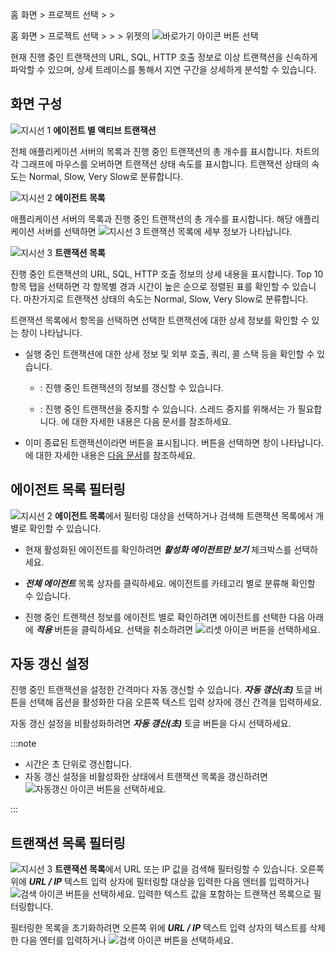 <InDoc product="java">

홈 화면 &gt; 프로젝트 선택 &gt; <Cmdname sid="dashboard" className="uitext" /> &gt; <Cmdname sid="AA002" className="uitext" />

</InDoc>

<Xclude product="java">

홈 화면 &gt; 프로젝트 선택 &gt; <Cmdname sid="dashboard" className="uitext" /> &gt; <Cmdname sid="appDashboard" className="uitext" /> &gt; <Cmdname sid="AA002" className="uitext" /> 위젯의 ![바로가기 아이콘](/img/right-arrow.svg) 버튼 선택

</Xclude>

현재 진행 중인 트랜잭션의 URL, SQL, HTTP 호출 정보로 이상 트랜잭션을 신속하게 파악할 수 있으며, 상세 트레이스를 통해서 지연 구간을 상세하게 분석할 수 있습니다.

## 화면 구성

<ImgLang img='dashboard-active-transaction.png' desc='액티브 트랜잭션' />

![지시선 1](/img/number-01.png) **에이전트 별 액티브 트랜잭션**

전체 애플리케이션 서버의 목록과 진행 중인 트랜잭션의 총 개수를 표시합니다. 차트의 각 그래프에 마우스를 오버하면 트랜잭션 상태 속도를 표시합니다. 트랜잭션 상태의 속도는 <span class='normal'>Normal</span>, <span class='slow'>Slow</span>, <span class='vslow'>Very Slow</span>로 분류합니다.

![지시선 2](/img/number-02.png) **에이전트 목록**

애플리케이션 서버의 목록과 진행 중인 트랜잭션의 총 개수를 표시합니다. 해당 애플리케이션 서버를 선택하면 ![지시선 3](/img/number-03.png) 트랜잭션 목록에 세부 정보가 나타납니다.

![지시선 3](/img/number-03.png) **트랜잭션 목록**

진행 중인 트랜잭션의 URL, SQL, HTTP 호출 정보의 상세 내용을 표시합니다. Top 10 항목 탭을 선택하면 각 항목별 경과 시간이 높은 순으로 정렬된 표를 확인할 수 있습니다. 마찬가지로 트랜잭션 상태의 속도는 <span class='normal'>Normal</span>, <span class='slow'>Slow</span>, <span class='vslow'>Very Slow</span>로 분류합니다.

<InDoc product='java'>

트랜잭션 목록에서 항목을 선택하면 선택한 트랜잭션에 대한 상세 정보를 확인할 수 있는 <Cmdname sid="active_transaction" className="uitext" /> 창이 나타납니다.

<ImgLang img='dashboard-active-transaction-details.png' desc='액티브 트랜잭션' />

* 실행 중인 트랜잭션에 대한 상세 정보 및 외부 호출, 쿼리, 콜 스택 등을 확인할 수 있습니다.

  * <Cmdname sid="refresh_all" className="uitext" />: 진행 중인 트랜잭션의 정보를 갱신할 수 있습니다.

  * <Cmdname sid="stop_thread" className="uitext" />: 진행 중인 트랜잭션을 중지할 수 있습니다. 스레드 중지를 위해서는 <Cmdname sid="secret_key" className="uitext" />가 필요합니다. <Cmdname sid="secret_key" className="uitext" />에 대한 자세한 내용은 <Link to="install-agent#security">다음 문서</Link>를 참조하세요.

* 이미 종료된 트랜잭션이라면 <Cmdname sid="show_trace" className="uitext" /> 버튼을 표시됩니다. 버튼을 선택하면 <Cmdname sid="TTL06527" className="uitext" /> 창이 나타납니다. <Cmdname sid="TTL06527" className="uitext" />에 대한 자세한 내용은 [다음 문서](dashboard-hitmap-trace#basic-usage)를 참조하세요.

</InDoc>

## 에이전트 목록 필터링

![지시선 2](/img/number-02.png) **에이전트 목록**에서 필터링 대상을 선택하거나 검색해 트랜잭션 목록에서 개별로 확인할 수 있습니다. 

* 현재 활성화된 에이전트를 확인하려면 ***활성화 에이전트만 보기*** 체크박스를 선택하세요.

* ***전체 에이전트*** 목록 상자를 클릭하세요. 에이전트를 카테고리 별로 분류해 확인할 수 있습니다.

* 진행 중인 트랜잭션 정보를 에이전트 별로 확인하려면 에이전트를 선택한 다음 아래에 ***적용*** 버튼을 클릭하세요. 선택을 취소하려면 ![리셋 아이콘](/img/ico-reset.svg) 버튼을 선택하세요.

## 자동 갱신 설정

진행 중인 트랜잭션을 설정한 간격마다 자동 갱신할 수 있습니다. ***자동 갱신(초)*** 토글 버튼을 선택해 옵션을 활성화한 다음 오른쪽 텍스트 입력 상자에 갱신 간격을 입력하세요.

자동 갱신 설정을 비활성화하려면 ***자동 갱신(초)*** 토글 버튼을 다시 선택하세요.

:::note

* 시간은 초 단위로 갱신합니다.
* 자동 갱신 설정을 비활성화한 상태에서 트랜잭션 목록을 갱신하려면 ![자동갱신 아이콘](/img/ico-refresh.png) 버튼을 선택하세요.

:::

## 트랜잭션 목록 필터링

![지시선 3](/img/number-03.png) **트랜잭션 목록**에서 URL 또는 IP 값을 검색해 필터링할 수 있습니다. 오른쪽 위에 ***URL / IP*** 텍스트 입력 상자에 필터링할 대상을 입력한 다음 엔터를 입력하거나 ![검색 아이콘](/img/ico-search.svg) 버튼을 선택하세요. 입력한 텍스트 값을 포함하는 트랜잭션 목록으로 필터링합니다.

필터링한 목록을 초기화하려면 오른쪽 위에 ***URL / IP*** 텍스트 입력 상자의 텍스트를 삭제한 다음 엔터를 입력하거나 ![검색 아이콘](/img/ico-search.svg) 버튼을 선택하세요.